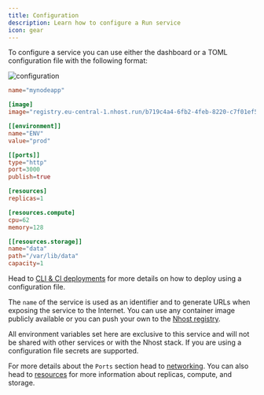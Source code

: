 ```yaml
---
title: Configuration
description: Learn how to configure a Run service
icon: gear
---
```


To configure a service you can use either the dashboard or a TOML configuration file with the following format:

<Tabs>
  <Tab title="dashboard">


![configuration](/images/run/configuration.png)

  </Tab>
  <Tab title="toml">

```toml
name="mynodeapp"

[image]
image="registry.eu-central-1.nhost.run/b719c4a4-6fb2-4feb-8220-c7f01ef5bfe8:0.1.1"

[[environment]]
name="ENV"
value="prod"

[[ports]]
type="http"
port=3000
publish=true

[resources]
replicas=1

[resources.compute]
cpu=62
memory=128

[[resources.storage]]
name="data"
path="/var/lib/data"
capacity=1
```

  </Tab>
</Tabs>

<Info>Head to [CLI & CI deployments](/guides/run/cli-deployments) for more details on how to deploy using a configuration file.</Info>

The `name` of the service is used as an identifier and to generate URLs when exposing the service to the Internet. You can use any container image publicly available or you can push your own to the [Nhost registry](/guides/run/registry).

All environment variables set here are exclusive to this service and will not be shared with other services or with the Nhost stack. If you are using a configuration file secrets are supported.

For more details about the `Ports` section head to [networking](/guides/run/networking). You can also head to [resources](/guides/run/resources) for more information about replicas, compute, and storage.

